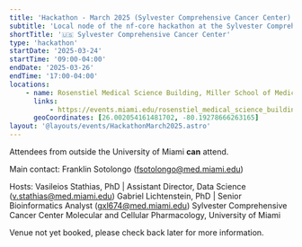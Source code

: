 ```yaml
---
title: 'Hackathon - March 2025 (Sylvester Comprehensive Cancer Center)'
subtitle: 'Local node of the nf-core hackathon at the Sylvester Comprehensive Cancer Center, University of Miami, USA'
shortTitle: '🇺🇸 Sylvester Comprehensive Cancer Center'
type: 'hackathon'
startDate: '2025-03-24'
startTime: '09:00-04:00'
endDate: '2025-03-26'
endTime: '17:00-04:00'
locations:
    - name: Rosenstiel Medical Science Building, Miller School of Medicine
      links:
          - https://events.miami.edu/rosenstiel_medical_science_building
      geoCoordinates: [26.002054161481702, -80.19278666263165]
layout: '@layouts/events/HackathonMarch2025.astro'
---
```


Attendees from outside the University of Miami **can** attend.

Main contact: Franklin Sotolongo ([fsotolongo@med.miami.edu](mailto:fsotolongo@med.miami.edu))

Hosts:
Vasileios Stathias, PhD   | Assistant Director, Data Science ([v.stathias@med.miami.edu](mailto:v.stathias@med.miami.edu))
Gabriel Lichtenstein, PhD | Senior Bioinformatics Analyst ([gxl674@med.miami.edu](mailto:gxl674@med.miami.edu))
Sylvester Comprehensive Cancer Center
Molecular and Cellular Pharmacology, University of Miami

Venue not yet booked, please check back later for more information.
